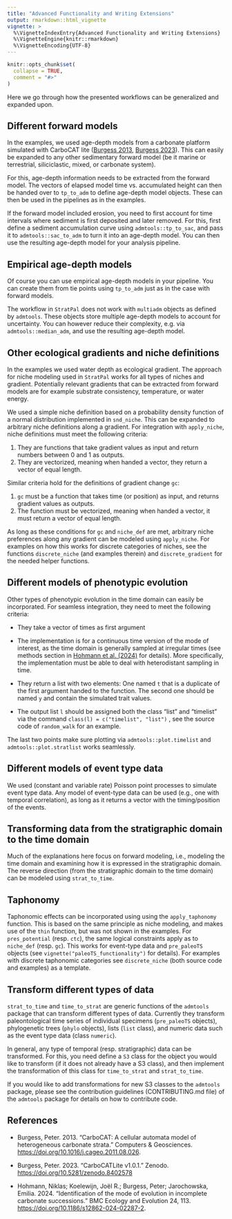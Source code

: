 ---
title: "Advanced Functionality and Writing Extensions"
output: rmarkdown::html_vignette
vignette: >
  %\VignetteIndexEntry{Advanced Functionality and Writing Extensions}
  %\VignetteEngine{knitr::rmarkdown}
  %\VignetteEncoding{UTF-8}
---

```{r, include = FALSE}
knitr::opts_chunk$set(
  collapse = TRUE,
  comment = "#>"
)
```

Here we go through how the presented workflows can be generalized and expanded upon.

## Different forward models

In the examples, we used age-depth models from a carbonate platform simulated with CarboCAT lite ([Burgess 2013](#References), [Burgess 2023](#References)). This can easily be expanded to any other sedimentary forward model (be it marine or terrestrial, siliciclastic, mixed, or carbonate system).

For this, age-depth information needs to be extracted from the forward model. The vectors of elapsed model time vs. accumulated height can then be handed over to `tp_to_adm` to define age-depth model objects. These can then be used in the pipelines as in the examples.

If the forward model included erosion, you need to first account for time intervals where sediment is first deposited and later removed. For this, first define a sediment accumulation curve using `admtools::tp_to_sac`, and pass it to `admtools::sac_to_adm` to turn it into an age-depth model. You can then use the resulting age-depth model for your analysis pipeline.

## Empirical age-depth models

Of course you can use empirical age-depth models in your pipeline. You can create them from tie points using `tp_to_adm` just as in the case with forward models.

The workflow in `StratPal` does not work with `multiadm` objects as defined by `admtools`. These objects store multiple age-depth models to account for uncertainty. You can however reduce their complexity, e.g. via `admtools::median_adm`, and use the resulting age-depth model.

## Other ecological gradients and niche definitions

In the examples we used water depth as ecological gradient. The approach for niche modeling used in `StratPal` works for all types of niches and gradient. Potentially relevant gradients that can be extracted from forward models are for example substrate consistency, temperature, or water energy.

We used a simple niche definition based on a probability density function of a normal distribution implemented in `snd_niche`. This can be expanded to arbitrary niche definitions along a gradient. For integration with `apply_niche`, niche definitions must meet the following criteria:

1.  They are functions that take gradient values as input and return numbers between 0 and 1 as outputs.
2.  They are vectorized, meaning when handed a vector, they return a vector of equal length.

Similar criteria hold for the definitions of gradient change `gc`:

1.  `gc` must be a function that takes time (or position) as input, and returns gradient values as outputs.
2.  The function must be vectorized, meaning when handed a vector, it must return a vector of equal length.

As long as these conditions for `gc` and `niche_def` are met, arbitrary niche preferences along any gradient can be modeled using `apply_niche`. For examples on how this works for discrete categories of niches, see the functions `discrete_niche` (and examples therein) and `discrete_gradient` for the needed helper functions.

## Different models of phenotypic evolution

Other types of phenotypic evolution in the time domain can easily be incorporated. For seamless integration, they need to meet the following criteria:

-   They take a vector of times as first argument

-   The implementation is for a continuous time version of the mode of interest, as the time domain is generally sampled at irregular times (see methods section in [Hohmann et al. (2024)](#References) for details). More specifically, the implementation must be able to deal with heterodistant sampling in time.

-   They return a list with two elements: One named `t` that is a duplicate of the first argument handed to the function. The second one should be named `y` and contain the simulated trait values.

-   The output list `l` should be assigned both the class "list" and "timelist" via the command `class(l) = c("timelist", "list")` , see the source code of `random_walk` for an example.

The last two points make sure plotting via `admtools::plot.timelist` and `admtools::plot.stratlist` works seamlessly.

## Different models of event type data

We used (constant and variable rate) Poisson point processes to simulate event type data. Any model of event-type data can be used (e.g., one with temporal correlation), as long as it returns a vector with the timing/position of the events.

## Transforming data from the stratigraphic domain to the time domain

Much of the explanations here focus on forward modeling, i.e., modeling the time domain and examining how it is expressed in the stratigraphic domain. The reverse direction (from the stratigraphic domain to the time domain) can be modeled using `strat_to_time`.

## Taphonomy

Taphonomic effects can be incorporated using using the `apply_taphonomy` function. This is based on the same principle as niche modeling, and makes use of the `thin` function, but was not shown in the examples. For `pres_potential` (resp. `ctc`), the same logical constraints apply as to `niche_def` (resp. `gc`). This works for event-type data and `pre_paleoTS` objects (see `vignette("paleoTS_functionality")` for details). For examples with discrete taphonomic categories see `discrete_niche` (both source code and examples) as a template.

## Transform different types of data

`strat_to_time` and `time_to_strat` are generic functions of the `admtools` package that can transform different types of data. Currently they transform paleontological time series of individual specimens (`pre_paleoTS` objects), phylogenetic trees (`phylo` objects), lists (`list` class), and numeric data such as the event type data (class `numeric`).

In general, any type of temporal (resp. stratigraphic) data can be transformed. For this, you need define a `S3` class for the object you would like to transform (if it does not already have a S3 class), and then implement the transformation of this class for `time_to_strat` and `strat_to_time`.

If you would like to add transformations for new S3 classes to the `admtools` package, please see the contribution guidelines (CONTRIBUTING.md file) of the `admtools` package for details on how to contribute code.

## References {#References}

-   Burgess, Peter. 2013. "CarboCAT: A cellular automata model of heterogeneous carbonate strata." Computers & Geosciences. <https://doi.org/10.1016/j.cageo.2011.08.026>.

-   Burgess, Peter. 2023. "CarboCATLite v1.0.1." Zenodo. <https://doi.org/10.5281/zenodo.8402578>

-   Hohmann, Niklas; Koelewijn, Joël R.; Burgess, Peter; Jarochowska, Emilia. 2024. "Identification of the mode of evolution in incomplete carbonate successions." BMC Ecology and Evolution 24, 113. <https://doi.org/10.1186/s12862-024-02287-2>.
